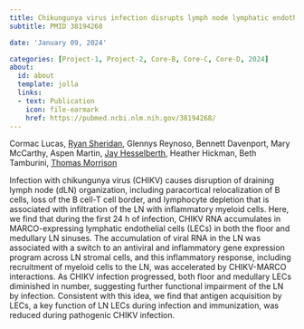 ```yaml
---
title: Chikungunya virus infection disrupts lymph node lymphatic endothelial cell composition and function via MARCO
subtitle: PMID 38194268

date: 'January 09, 2024'

categories: [Project-1, Project-2, Core-B, Core-C, Core-D, 2024]
about:
  id: about
  template: jolla
  links:
  - text: Publication
    icon: file-earmark
    href: https://pubmed.ncbi.nlm.nih.gov/38194268/
---
```


Cormac Lucas, [Ryan Sheridan](https://orcid.org/0000-0003-4012-3147), Glennys Reynoso, Bennett Davenport, Mary McCarthy, Aspen Martin, [Jay Hesselberth](https://scholar.google.com/citations?user=EnOmNEYAAAAJ), Heather Hickman, Beth Tamburini, [Thomas Morrison](https://scholar.google.com/citations?user=ljkm0eMAAAAJ&hl=en&oi=ao)

Infection with chikungunya virus (CHIKV) causes disruption of draining lymph node (dLN) organization, including paracortical relocalization of B cells, loss of the B cell-T cell border, and lymphocyte depletion that is associated with infiltration of the LN with inflammatory myeloid cells. Here, we find that during the first 24 h of infection, CHIKV RNA accumulates in MARCO-expressing lymphatic endothelial cells (LECs) in both the floor and medullary LN sinuses. The accumulation of viral RNA in the LN was associated with a switch to an antiviral and inflammatory gene expression program across LN stromal cells, and this inflammatory response, including recruitment of myeloid cells to the LN, was accelerated by CHIKV-MARCO interactions. As CHIKV infection progressed, both floor and medullary LECs diminished in number, suggesting further functional impairment of the LN by infection. Consistent with this idea, we find that antigen acquisition by LECs, a key function of LN LECs during infection and immunization, was reduced during pathogenic CHIKV infection.
